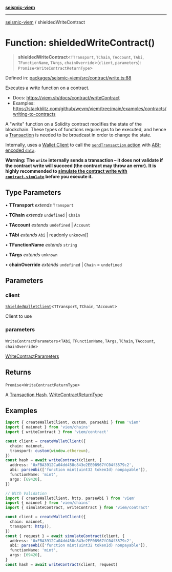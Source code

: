[**seismic-viem**](/seismic-viem/README.mdx)

***

[seismic-viem](/seismic-viem/globals.mdx) / shieldedWriteContract

# Function: shieldedWriteContract()

> **shieldedWriteContract**\<`TTransport`, `TChain`, `TAccount`, `TAbi`, `TFunctionName`, `TArgs`, `chainOverride`\>(`client`, `parameters`): `Promise`\<`WriteContractReturnType`\>

Defined in: [packages/seismic-viem/src/contract/write.ts:88](https://github.com/SeismicSystems/seismic-client/blob/a4d19b5c0f021acba98fd1a07111747e3fc472b0/packages/seismic-viem/src/contract/write.ts#L88)

Executes a write function on a contract.

- Docs: https://viem.sh/docs/contract/writeContract
- Examples: https://stackblitz.com/github/wevm/viem/tree/main/examples/contracts/writing-to-contracts

A "write" function on a Solidity contract modifies the state of the blockchain. These types of functions require gas to be executed, and hence a [Transaction](https://viem.sh/docs/glossary/terms) is needed to be broadcast in order to change the state.

Internally, uses a [Wallet Client](https://viem.sh/docs/clients/wallet) to call the [`sendTransaction` action](https://viem.sh/docs/actions/wallet/sendTransaction) with [ABI-encoded `data`](https://viem.sh/docs/contract/encodeFunctionData).

__Warning: The `write` internally sends a transaction – it does not validate if the contract write will succeed (the contract may throw an error). It is highly recommended to [simulate the contract write with `contract.simulate`](https://viem.sh/docs/contract/writeContract#usage) before you execute it.__

## Type Parameters

• **TTransport** *extends* `Transport`

• **TChain** *extends* `undefined` \| `Chain`

• **TAccount** *extends* `undefined` \| `Account`

• **TAbi** *extends* `Abi` \| readonly `unknown`[]

• **TFunctionName** *extends* `string`

• **TArgs** *extends* `unknown`

• **chainOverride** *extends* `undefined` \| `Chain` = `undefined`

## Parameters

### client

[`ShieldedWalletClient`](/seismic-viem/type-aliases/ShieldedWalletClient.mdx)\<`TTransport`, `TChain`, `TAccount`\>

Client to use

### parameters

`WriteContractParameters`\<`TAbi`, `TFunctionName`, `TArgs`, `TChain`, `TAccount`, `chainOverride`\>

[WriteContractParameters](https://viem.sh/docs/contract/writeContract.html#parameters)

## Returns

`Promise`\<`WriteContractReturnType`\>

A [Transaction Hash](https://viem.sh/docs/glossary/terms#hash). [WriteContractReturnType](https://viem.sh/docs/glossary/types#hash)

## Examples

```ts
import { createWalletClient, custom, parseAbi } from 'viem'
import { mainnet } from 'viem/chains'
import { writeContract } from 'viem/contract'

const client = createWalletClient({
  chain: mainnet,
  transport: custom(window.ethereum),
})
const hash = await writeContract(client, {
  address: '0xFBA3912Ca04dd458c843e2EE08967fC04f3579c2',
  abi: parseAbi(['function mint(uint32 tokenId) nonpayable']),
  functionName: 'mint',
  args: [69420],
})
```

```ts
// With Validation
import { createWalletClient, http, parseAbi } from 'viem'
import { mainnet } from 'viem/chains'
import { simulateContract, writeContract } from 'viem/contract'

const client = createWalletClient({
  chain: mainnet,
  transport: http(),
})
const { request } = await simulateContract(client, {
  address: '0xFBA3912Ca04dd458c843e2EE08967fC04f3579c2',
  abi: parseAbi(['function mint(uint32 tokenId) nonpayable']),
  functionName: 'mint',
  args: [69420],
}
const hash = await writeContract(client, request)
```
